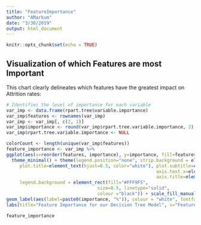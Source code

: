 ```yaml
---
title: "FeatureImportance"
author: "AMarkum"
date: "3/30/2019"
output: html_document
---
```


```r
knitr::opts_chunk$set(echo = TRUE)
```

## Visualization of which Features are most Important

This chart clearly delineates which features have the greatest impact on Attrition rates:

```r
# Identifies the level of importance for each variable
var_imp <- data.frame(rpart.tree$variable.importance)
var_imp$features <- rownames(var_imp)
var_imp <- var_imp[, c(2, 1)]
var_imp$importance <- round(var_imp$rpart.tree.variable.importance, 2)
var_imp$rpart.tree.variable.importance <- NULL

colorCount <- length(unique(var_imp$features))
feature_importance <- var_imp %>%
ggplot(aes(x=reorder(features, importance), y=importance, fill=features)) + geom_bar(stat='identity') + coord_flip() + 
  theme_minimal() + theme(legend.position="none", strip.background = element_blank(), strip.text.x = element_blank(), 
     plot.title=element_text(hjust=0.5, color="white"), plot.subtitle=element_text(color="white"), plot.background=element_rect(fill="#0D7680"),
                                                        axis.text.x=element_text(colour="white"), axis.text.y=element_text(colour="white"),
                                                        axis.title=element_text(colour="white"), 
     legend.background = element_rect(fill="#FFF9F5",
                                  size=0.5, linetype="solid", 
                                  colour ="black")) + scale_fill_manual(values = colorRampPalette(brewer.pal(24, "Set2"))(colorCount)) + 
geom_label(aes(label=paste0(importance, "%")), colour = "white", fontface = "italic", hjust=0.6) + 
labs(title="Feature Importance for our Decision Tree Model", x="Features", y="Importance")

feature_importance
```

